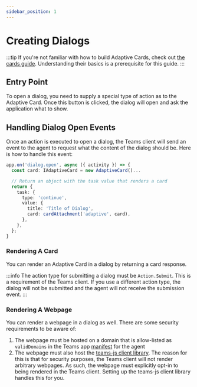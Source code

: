 ```yaml
---
sidebar_position: 1
---
```



# Creating Dialogs

:::tip
If you're not familiar with how to build Adaptive Cards, check out [the cards guide](../adaptive-cards). Understanding their basics is a prerequisite for this guide.
:::

## Entry Point

To open a dialog, you need to supply a special type of action as to the Adaptive Card. Once this button is clicked, the dialog will open and ask the application what to show.

<FileCodeBlock
    lang="typescript"
    src="/generated-snippets/ts/index.snippet.dialog-entry-point.ts"
/>

## Handling Dialog Open Events

Once an action is executed to open a dialog, the Teams client will send an event to the agent to request what the content of the dialog should be. Here is how to handle this event:

```typescript
app.on('dialog.open', async ({ activity }) => {
  const card: IAdaptiveCard = new AdaptiveCard()...

  // Return an object with the task value that renders a card
  return {
    task: {
      type: 'continue',
      value: {
        title: 'Title of Dialog',
        card: cardAttachment('adaptive', card),
      },
    },
  };
}
```

### Rendering A Card

You can render an Adaptive Card in a dialog by returning a card response.

<FileCodeBlock
    lang="typescript"
    src="/generated-snippets/ts/index.snippet.dialog-simple-card.ts"
/>

:::info
The action type for submitting a dialog must be `Action.Submit`. This is a requirement of the Teams client. If you use a different action type, the dialog will not be submitted and the agent will not receive the submission event.
:::

### Rendering A Webpage

You can render a webpage in a dialog as well. There are some security requirements to be aware of:

1. The webpage must be hosted on a domain that is allow-listed as `validDomains` in the Teams app [manifest](/teams/manifest) for the agent
2. The webpage must also host the [teams-js client library](https://www.npmjs.com/package/@microsoft/teams-js). The reason for this is that for security purposes, the Teams client will not render arbitrary webpages. As such, the webpage must explicitly opt-in to being rendered in the Teams client. Setting up the teams-js client library handles this for you.

<FileCodeBlock
    lang="typescript"
    src="/generated-snippets/ts/index.snippet.dialog-webpage.ts"
/>
